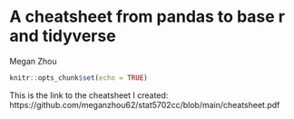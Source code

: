 # A cheatsheet from pandas to base r and tidyverse

Megan Zhou
```r
knitr::opts_chunk$set(echo = TRUE)
```

This is the link to the cheatsheet I created: 
https://github.com/meganzhou62/stat5702cc/blob/main/cheatsheet.pdf


